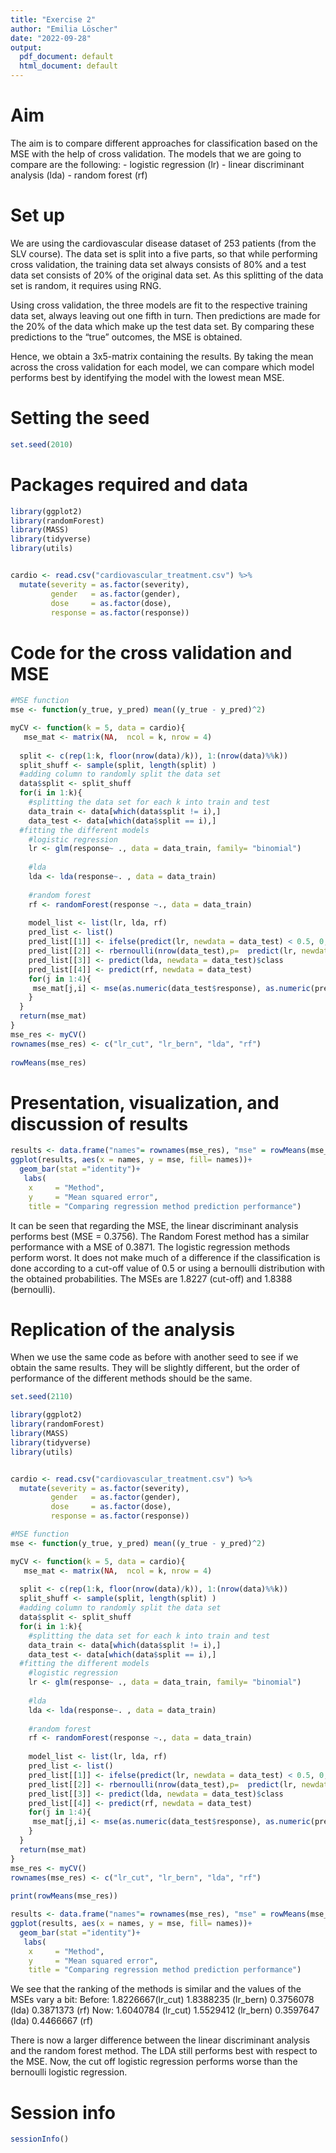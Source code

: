 ```yaml
---
title: "Exercise 2"
author: "Emilia Löscher"
date: "2022-09-28"
output:
  pdf_document: default
  html_document: default
---
```


# Aim
The aim is to compare different approaches for classification based on the MSE with the help of cross validation. The models that we are going to compare are the following:
- logistic regression (lr)
- linear discriminant analysis (lda)
- random forest (rf)

# Set up
We are using the cardiovascular disease dataset of 253 patients (from the SLV course). The data set is split into a five parts, so that while performing cross validation, the training data set always consists of 80\% and a test data set consists of 20\% of the original data set. As this splitting of the data set is random, it requires using RNG. 

Using cross validation, the three models are fit to the respective training data set, always leaving out one fifth in turn. Then predictions are made for the 20\% of the data which make up the test data set. 
By comparing these predictions to the "true" outcomes, the MSE is obtained. 

Hence, we obtain a 3x5-matrix containing the results. By taking the mean across the cross validation for each model, we can compare which model performs best by identifying the model with the lowest mean MSE. 

# Setting the seed 

```r
set.seed(2010)
```

# Packages required and data
```r
library(ggplot2)
library(randomForest)
library(MASS)
library(tidyverse)
library(utils)


cardio <- read.csv("cardiovascular_treatment.csv") %>% 
  mutate(severity = as.factor(severity),
         gender   = as.factor(gender),
         dose     = as.factor(dose),
         response = as.factor(response))
```

# Code for the cross validation and MSE

```r
#MSE function
mse <- function(y_true, y_pred) mean((y_true - y_pred)^2)

myCV <- function(k = 5, data = cardio){
   mse_mat <- matrix(NA,  ncol = k, nrow = 4)
  
  split <- c(rep(1:k, floor(nrow(data)/k)), 1:(nrow(data)%%k))
  split_shuff <- sample(split, length(split) )
  #adding column to randomly split the data set
  data$split <- split_shuff
  for(i in 1:k){
    #splitting the data set for each k into train and test
    data_train <- data[which(data$split != i),]
    data_test <- data[which(data$split == i),]
  #fitting the different models
    #logistic regression
    lr <- glm(response~ ., data = data_train, family= "binomial")
    
    #lda
    lda <- lda(response~. , data = data_train)
    
    #random forest
    rf <- randomForest(response ~., data = data_train)
      
    model_list <- list(lr, lda, rf)
    pred_list <- list()
    pred_list[[1]] <- ifelse(predict(lr, newdata = data_test) < 0.5, 0,1)
    pred_list[[2]] <- rbernoulli(nrow(data_test),p=  predict(lr, newdata = data_test))
    pred_list[[3]] <- predict(lda, newdata = data_test)$class
    pred_list[[4]] <- predict(rf, newdata = data_test)
    for(j in 1:4){
     mse_mat[j,i] <- mse(as.numeric(data_test$response), as.numeric(pred_list[[j]]))
    } 
  }
  return(mse_mat)
}
mse_res <- myCV()
rownames(mse_res) <- c("lr_cut", "lr_bern", "lda", "rf")
  
rowMeans(mse_res)
```
 
# Presentation, visualization, and discussion of results 
```r
results <- data.frame("names"= rownames(mse_res), "mse" = rowMeans(mse_res))
ggplot(results, aes(x = names, y = mse, fill= names))+
  geom_bar(stat ="identity")+
   labs(
    x     = "Method", 
    y     = "Mean squared error", 
    title = "Comparing regression method prediction performance")
```
It can be seen that regarding the MSE, the linear discriminant analysis performs best (MSE = 0.3756). The Random Forest method has a similar performance with a MSE of 0.3871. The logistic regression methods perform worst. It does not make much of a difference if the classification is done according to a cut-off value of 0.5 or using a bernoulli distribution with the obtained probabilities. The MSEs are 1.8227 (cut-off) and 1.8388 (bernoulli).

# Replication of the analysis
When we use the same code as before with another seed to see if we obtain the same results. They will be slightly different, but the order of performance of the different methods should be the same. 

```r
set.seed(2110)

library(ggplot2)
library(randomForest)
library(MASS)
library(tidyverse)
library(utils)


cardio <- read.csv("cardiovascular_treatment.csv") %>% 
  mutate(severity = as.factor(severity),
         gender   = as.factor(gender),
         dose     = as.factor(dose),
         response = as.factor(response))

#MSE function
mse <- function(y_true, y_pred) mean((y_true - y_pred)^2)

myCV <- function(k = 5, data = cardio){
   mse_mat <- matrix(NA,  ncol = k, nrow = 4)
  
  split <- c(rep(1:k, floor(nrow(data)/k)), 1:(nrow(data)%%k))
  split_shuff <- sample(split, length(split) )
  #adding column to randomly split the data set
  data$split <- split_shuff
  for(i in 1:k){
    #splitting the data set for each k into train and test
    data_train <- data[which(data$split != i),]
    data_test <- data[which(data$split == i),]
  #fitting the different models
    #logistic regression
    lr <- glm(response~ ., data = data_train, family= "binomial")
    
    #lda
    lda <- lda(response~. , data = data_train)
    
    #random forest
    rf <- randomForest(response ~., data = data_train)
      
    model_list <- list(lr, lda, rf)
    pred_list <- list()
    pred_list[[1]] <- ifelse(predict(lr, newdata = data_test) < 0.5, 0,1)
    pred_list[[2]] <- rbernoulli(nrow(data_test),p=  predict(lr, newdata = data_test))
    pred_list[[3]] <- predict(lda, newdata = data_test)$class
    pred_list[[4]] <- predict(rf, newdata = data_test)
    for(j in 1:4){
     mse_mat[j,i] <- mse(as.numeric(data_test$response), as.numeric(pred_list[[j]]))
    } 
  }
  return(mse_mat)
}
mse_res <- myCV()
rownames(mse_res) <- c("lr_cut", "lr_bern", "lda", "rf")
  
print(rowMeans(mse_res))

results <- data.frame("names"= rownames(mse_res), "mse" = rowMeans(mse_res))
ggplot(results, aes(x = names, y = mse, fill= names))+
  geom_bar(stat ="identity")+
   labs(
    x     = "Method", 
    y     = "Mean squared error", 
    title = "Comparing regression method prediction performance")
```

We see that the ranking of the methods is similar and the values of the MSEs vary a bit: 
Before: 1.8226667(lr_cut) 1.8388235 (lr_bern) 0.3756078 (lda) 0.3871373 (rf)
Now: 1.6040784 (lr_cut) 1.5529412 (lr_bern) 0.3597647 (lda) 0.4466667 (rf)

There is now a larger difference between the linear discriminant analysis and the random forest method. The LDA still performs best with respect to the MSE. Now, the cut off logistic regression performs worse than the bernoulli logistic regression.   


# Session info
```r
sessionInfo()
```

